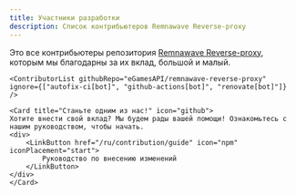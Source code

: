 ```yaml
---
title: Участники разработки
description: Список контрибьютеров Remnawave Reverse-proxy
---
```



<div style={{ display: 'flex', flexDirection: 'column', alignItems: 'center', gap: '1rem', textAlign: 'center' }}>
    <p>Это все контрибьютеры репозитория <a href="https://github.com/eGamesAPI/remnawave-reverse-proxy">Remnawave Reverse-proxy</a>, которым мы благодарны за их вклад, большой и малый.</p>

    <ContributorList githubRepo="eGamesAPI/remnawave-reverse-proxy" ignore={["autofix-ci[bot]", "github-actions[bot]", "renovate[bot]"]} />

    <Card title="Станьте одним из нас!" icon="github">
    Хотите внести свой вклад? Мы будем рады вашей помощи! Ознакомьтесь с нашим руководством, чтобы начать.
    <div>
        <LinkButton href="/ru/contribution/guide" icon="npm" iconPlacement="start">
            Руководство по внесению изменений
        </LinkButton>
    </div>
    </Card>
</div>